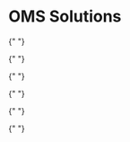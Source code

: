 
# OMS Solutions

<CardGrid>

{" "}
<LandingCard
  title="Capture"
  description="Capture the payment for an order."
  href="/docs/rest-management/transactions/payment-actions#capture"
/>

{" "}
<LandingCard
  title="Channels"
  description="A channel is anywhere a merchant sells their products. This encompasses headless storefronts, marketplaces, POS systems, and marketing platforms."
  href="/docs/rest-management/channels"
/>

</CardGrid>

<CardGrid>

{" "}
<LandingCard
  title="Customers & subscribers"
  description="A customer is anyone who makes a purchase on a store and creates an account. Subscribers are people who have signed up for a store's newsletter."
  href="/docs/store-operations/customers"
/>

{" "}
<LandingCard
  title="Orders"
  description="Manage order coupons, messages, products, shipping addresses, statuses, taxes, shipments, and shipping address quotes."
  href="/docs/store-operations/orders"
/>

</CardGrid>

<CardGrid>

{" "}
<LandingCard
  title="Shipping"
  description="Create shipments from orders."
  href="/docs/store-operations/shipping"
/>

{" "}
<LandingCard
  title="Void"
  description="Void the payment for an order."
  href="/docs/rest-management/transactions/payment-actions#void"
/>

</CardGrid>
